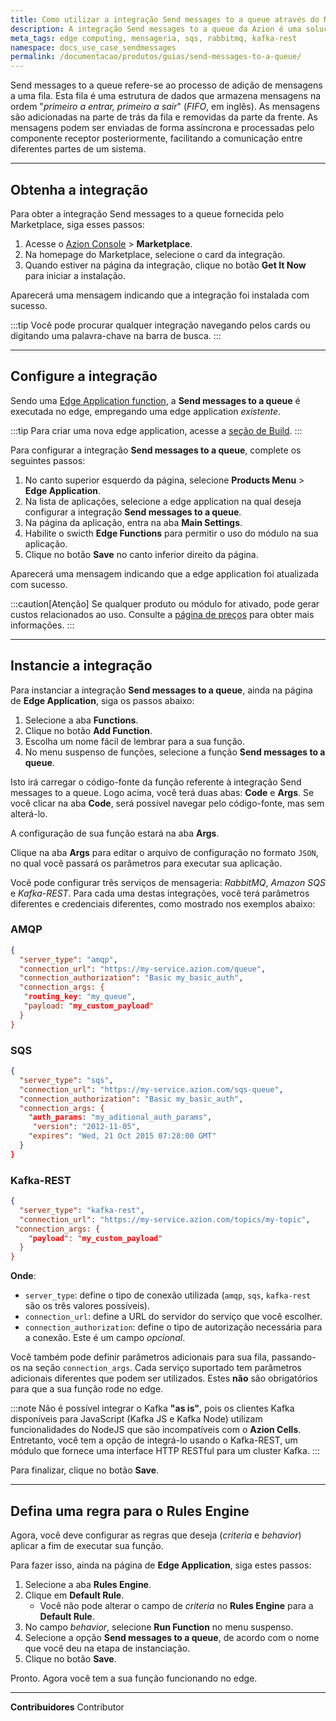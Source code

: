 ```yaml
---
title: Como utilizar a integração Send messages to a queue através do Marketplace da Azion
description: A integração Send messages to a queue da Azion é uma solução integrada de mensageria que reúne os três principais clientes do mercado.
meta_tags: edge computing, mensageria, sqs, rabbitmq, kafka-rest
namespace: docs_use_case_sendmessages
permalink: /documentacao/produtos/guias/send-messages-to-a-queue/
---
```


Send messages to a queue refere-se ao processo de adição de mensagens a uma fila. Esta fila é uma estrutura de dados que armazena mensagens na ordem "*primeiro a entrar, primeiro a sair*" (*FIFO*, em inglês). As mensagens são adicionadas na parte de trás da fila e removidas da parte da frente. As mensagens podem ser enviadas de forma assíncrona e processadas pelo componente receptor posteriormente, facilitando a comunicação entre diferentes partes de um sistema.

---

## Obtenha a integração

Para obter a integração Send messages to a queue fornecida pelo Marketplace, siga esses passos:

1. Acesse o [Azion Console](/pt-br/documentacao/produtos/guias/como-acessar-o-rtm/) > **Marketplace**.
2. Na homepage do Marketplace, selecione o card da integração.
3. Quando estiver na página da integração, clique no botão **Get It Now** para iniciar a instalação.

Aparecerá uma mensagem indicando que a integração foi instalada com sucesso.

:::tip
Você pode procurar qualquer integração navegando pelos cards ou digitando uma palavra-chave na barra de busca.
:::

---

## Configure a integração

Sendo uma [Edge Application function](/pt-br/documentacao/produtos/marketplace/integracoes/#edge-application-functions), a **Send messages to a queue** é executada no edge, empregando uma edge application *existente*.

:::tip
Para criar uma nova edge application, acesse a [seção de Build](/pt-br/documentacao/produtos/guias/build/criar-uma-aplicacao/).
::: 

Para configurar a integração **Send messages to a queue**, complete os seguintes passos:

1. No canto superior esquerdo da página, selecione **Products Menu** > **Edge Application**.
2. Na lista de aplicações, selecione a edge application na qual deseja configurar a integração **Send messages to a queue**.
3. Na página da aplicação, entra na aba **Main Settings**.
4. Habilite o swicth **Edge Functions** para permitir o uso do módulo na sua aplicação.
5. Clique no botão **Save** no canto inferior direito da página.

Aparecerá uma mensagem indicando que a edge application foi atualizada com sucesso.

:::caution[Atenção]
Se qualquer produto ou módulo for ativado, pode gerar custos relacionados ao uso. Consulte a [página de preços](/pt-br/documentacao/produtos/precos/) para obter mais informações.
:::

---

## Instancie a integração

Para instanciar a integração **Send messages to a queue**, ainda na página de **Edge Application**, siga os passos abaixo:

1. Selecione a aba **Functions**.
2. Clique no botão **Add Function**.
3. Escolha um nome fácil de lembrar para a sua função.
4. No menu suspenso de funções, selecione a função **Send messages to a queue**.

Isto irá carregar o código-fonte da função referente à integração Send messages to a queue. Logo acima, você terá duas abas: **Code** e **Args**. Se você clicar na aba **Code**, será possível navegar pelo código-fonte, mas sem alterá-lo. 

A configuração de sua função estará na aba **Args**. 

Clique na aba **Args** para editar o arquivo de configuração no formato `JSON`, no qual você passará os parâmetros para executar sua aplicação.

Você pode configurar três serviços de mensageria: *RabbitMQ*, *Amazon SQS* e *Kafka-REST*. Para cada uma destas integrações, você terá parâmetros diferentes e credenciais diferentes, como mostrado nos exemplos abaixo:

### AMQP

```json
{
  "server_type": "amqp",
  "connection_url": "https://my-service.azion.com/queue",
  "connection_authorization": "Basic my_basic_auth",
  "connection_args: {
   "routing_key: "my_queue",
   "payload: "my_custom_payload"
  }
}
```

### SQS

```json
{
  "server_type": "sqs",
  "connection_url": "https://my-service.azion.com/sqs-queue",
  "connection_authorization": "Basic my_basic_auth",
  "connection_args: {
    "auth_params: "my_aditional_auth_params",
     "version": "2012-11-05",
    "expires": "Wed, 21 Oct 2015 07:28:00 GMT"
  }
}
```

### Kafka-REST

```json
{
  "server_type": "kafka-rest",
  "connection_url": "https://my-service.azion.com/topics/my-topic",
 "connection_args: {
    "payload": "my_custom_payload"
  }
}
```

**Onde**:
- `server_type`: define o tipo de conexão utilizada (`amqp`, `sqs`, `kafka-rest` são os três valores possíveis).
- `connection_url`: define a URL do servidor do serviço que você escolher.
- `connection_authorization`: define o tipo de autorização necessária para a conexão. Este é um campo *opcional*.

Você também pode definir parâmetros adicionais para sua fila, passando-os na seção `connection_args`. Cada serviço suportado tem parâmetros adicionais diferentes que podem ser utilizados. Estes **não** são obrigatórios para que a sua função rode no edge.

:::note
Não é possível integrar o Kafka **"as is"**, pois os clientes Kafka disponíveis para JavaScript (Kafka JS e Kafka Node) utilizam funcionalidades do NodeJS que são incompatíveis com o **Azion Cells**. Entretanto, você tem a opção de integrá-lo usando o Kafka-REST, um módulo que fornece uma interface HTTP RESTful para um cluster Kafka.
:::

Para finalizar, clique no botão **Save**.

---

## Defina uma regra para o Rules Engine

Agora, você deve configurar as regras que deseja (*criteria* e *behavior*) aplicar a fim de executar sua função.

Para fazer isso, ainda na página de **Edge Application**, siga estes passos:

1. Selecione a aba **Rules Engine**.
2. Clique em **Default Rule**.
    - Você não pode alterar o campo de *criteria* no **Rules Engine** para a **Default Rule**.
3. No campo *behavior*, selecione **Run Function** no menu suspenso.
4. Selecione a opção **Send messages to a queue**, de acordo com o nome que você deu na etapa de instanciação.
4. Clique no botão **Save**.

Pronto. Agora você tem a sua função funcionando no edge.





---


**Contribuidores** <ContributorList>Contributor</ContributorList>
